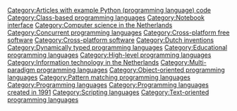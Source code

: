 [[Category:Python (programming language)| ]]
[[Category:Articles with example Python (programming language) code]]
[[Category:Class-based programming languages]]
[[Category:Notebook interface]]
[[Category:Computer science in the Netherlands]]
[[Category:Concurrent programming languages]]
[[Category:Cross-platform free software]]
[[Category:Cross-platform software]]
[[Category:Dutch inventions]]
[[Category:Dynamically typed programming languages]]
[[Category:Educational programming languages]]
[[Category:High-level programming languages]]
[[Category:Information technology in the Netherlands]]
[[Category:Multi-paradigm programming languages]]
[[Category:Object-oriented programming languages]]
[[Category:Pattern matching programming languages]]
[[Category:Programming languages]]
[[Category:Programming languages created in 1991]]
[[Category:Scripting languages]]
[[Category:Text-oriented programming languages]]

